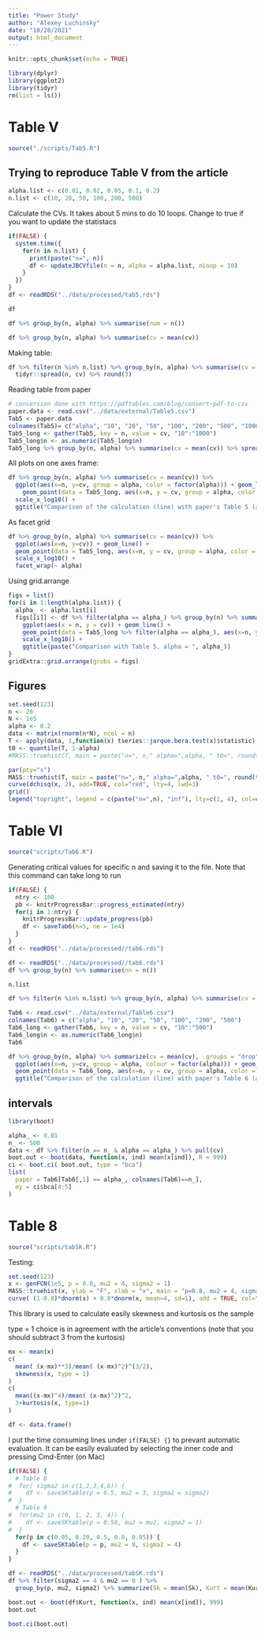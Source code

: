 ```yaml
---
title: "Power Study"
author: "Alexey Luchinsky"
date: "10/28/2021"
output: html_document
---
```


```r
knitr::opts_chunk$set(echo = TRUE)
```

```r
library(dplyr)
library(ggplot2)
library(tidyr)
rm(list = ls())
```


# Table V

```r
source("./scripts/Tab5.R")
```


## Trying to reproduce Table V from the article



```r
alpha.list <- c(0.01, 0.02, 0.05, 0.1, 0.2) 
n.list <- c(10, 20, 50, 100, 200, 500)
```

Calculate the CVs. It takes about 5 mins to do 10 loops. Change to true if you want to update the statistacs

```r
if(FALSE) {
  system.time({
    for(n in n.list) {
      print(paste("n=", n))
      df <- updateJBCVfile(n = n, alpha = alpha.list, nLoop = 10)
    }
  })
}
df <- readRDS("../data/processed/tab5.rds")
```

```r
df
```


```r
df %>% group_by(n, alpha) %>% summarise(num = n())
```


```r
df %>% group_by(n, alpha) %>% summarise(cv = mean(cv)) 
```


Making table:

```r
df %>% filter(n %in% n.list) %>% group_by(n, alpha) %>% summarise(cv = mean(cv)) %>% 
  tidyr::spread(n, cv) %>% round(3)
```

Reading table from paper

```r
# conversion done with https://pdftables.com/blog/convert-pdf-to-csv
paper.data <- read.csv("../data/external/Table5.csv")
Tab5 <- paper.data
colnames(Tab5)= c("alpha", "10", "20", "50", "100", "200", "500", "1000")
Tab5_long <- gather(Tab5, key = n, value = cv, "10":"1000")
Tab5_long$n <- as.numeric(Tab5_long$n)
Tab5_long %>% group_by(n, alpha) %>% summarise(cv = mean(cv)) %>% spread(n, cv) %>% round(3)
```

All plots on one axes frame:

```r
df %>% group_by(n, alpha) %>% summarise(cv = mean(cv)) %>% 
  ggplot(aes(x=n, y=cv, group = alpha, color = factor(alpha))) + geom_line() +
    geom_point(data = Tab5_long, aes(x=n, y = cv, group = alpha, color = as.factor(alpha)), cex = 2) + 
  scale_x_log10() +
  ggtitle("Comparison of the calculation (line) with paper's Table 5 (article)")
```

As facet grid

```r
df %>% group_by(n, alpha) %>% summarise(cv = mean(cv)) %>% 
  ggplot(aes(x=n, y=cv)) + geom_line() + 
  geom_point(data = Tab5_long, aes(x=n, y = cv, group = alpha, color = as.factor(alpha)), cex = 2) + 
  scale_x_log10() +
  facet_wrap(~ alpha)
```

Using grid.arrange



```r
figs = list()
for(i in 1:length(alpha.list)) {
  alpha_ <- alpha.list[i]
  figs[[i]] <- df %>% filter(alpha == alpha_) %>% group_by(n) %>% summarise(cv = mean(cv)) %>% 
    ggplot(aes(x = n, y = cv)) + geom_line() +
    geom_point(data = Tab5_long %>% filter(alpha == alpha_), aes(x=n, y = cv), cex = 2, color = "red") + 
    scale_x_log10() +
    ggtitle(paste("Comparison with Table 5, alpha = ", alpha_))
}
gridExtra::grid.arrange(grobs = figs)
```
## Figures

```r
set.seed(123)
n <- 20
N <- 1e5
alpha <- 0.2
data <- matrix(rnorm(n*N), ncol = n)
T <- apply(data, 1,function(x) tseries::jarque.bera.test(x)$statistic)
t0 <- quantile(T, 1-alpha)
#MASS::truehist(T, main = paste("n=", n," alpha=",alpha, " t0=", round(t0,3)), xlim=c(0,12), ylim = c(0, 0.7))
```

```r
par(pty="s")
MASS::truehist(T, main = paste("n=", n," alpha=",alpha, " t0=", round(t0,3)), xlim=c(0,12), ylim = c(0, 0.7))
curve(dchisq(x, 2), add=TRUE, col="red", lty=4, lwd=3)
grid()
legend("topright", legend = c(paste("n=",n), "inf"), lty=c(1, 4), col=c("black", "red"))
```

# Table VI

```r
source("scripts/Tab6.R")
```


Generating critical values for specific n and saving it to the file. Note that this command can take long to run

```r
if(FALSE) {
  ntry <- 100
  pb <- knitrProgressBar::progress_estimated(ntry)
  for(i in 1:ntry) {
    knitrProgressBar::update_progress(pb)
    df <- saveTab6(n=5, ne = 1e4)
  }
}
df <- readRDS("../data/processed//tab6.rds")
```



```r
df <- readRDS("../data/processed//tab6.rds")
df %>% group_by(n) %>% summarise(nn = n())
```

```r
n.list
```


```r
df %>% filter(n %in% n.list) %>% group_by(n, alpha) %>% summarise(cv = mean(cv)) %>% tidyr::spread(n, cv) %>% round(3)
```



```r
Tab6 <- read.csv("../data/external/Table6.csv")
colnames(Tab6) = c("alpha", "10", "20", "50", "100", "200", "500")
Tab6_long <- gather(Tab6, key = n, value = cv, "10":"500")
Tab6_long$n <- as.numeric(Tab6_long$n)
Tab6
```



```r
df %>% group_by(n, alpha) %>% summarize(cv = mean(cv), .groups = "drop") %>% 
  ggplot(aes(x=n, y=cv, group = alpha, colour = factor(alpha))) + geom_line() + geom_point(cex=0.7) +
  geom_point(data = Tab6_long, aes(x=n, y = cv, group = alpha, color = as.factor(alpha)), cex = 2) + 
  ggtitle("Comparison of the calculation (line) with paper's Table 6 (article)")
```

## intervals


```r
library(boot)
```

```r
alpha_ <- 0.01
n_ <- 500
data <- df %>% filter(n == n_ & alpha == alpha_) %>% pull(cv)
boot.out <- boot(data, function(x, ind) mean(x[ind]), R = 999)
ci <- boot.ci( boot.out, type = "bca")
list(
  paper = Tab6[Tab6[,1] == alpha_, colnames(Tab6)==n_],
  my = ci$bca[4:5]
)
```

# Table 8

```r
source("scripts/tabSK.R")
```

 
Testing:

```r
set.seed(123)
x <- genFCN(1e5, p = 0.8, mu2 = 4, sigma2 = 1)
MASS::truehist(x, ylab = "F", xlab = "x", main = "p=0.8, mu2 = 4, sigma2 = 1" )
curve( (1-0.8)*dnorm(x) + 0.8*dnorm(x, mean=4, sd=1), add = TRUE, col="red", lwd = 2)
```

This library is used to calculate easily skewness and kurtosis os the sample


type = 1 choice is in agreement with the article's conventions (note that you should subtract 3 from the kurtosis)

```r
mx <- mean(x)
c( 
  mean( (x-mx)**3)/mean( (x-mx)^2)^(3/2),
  skewness(x, type = 1)
)
c(
  mean((x-mx)^4)/mean( (x-mx)^2)^2,
  3+kurtosis(x, type=1)
)
```

```r
df <- data.frame()
```

I put the time consuming lines under `if(FALSE) {}` to prevant automatic evaluation. It can be easily evaluated by selecting the inner code and pressing Cmd-Enter (on Mac)

```r

if(FALSE) {
  # Table 8
#  for( sigma2 in c(1,2,3,4,6)) {
#    df <- saveSKtable(p = 0.5, mu2 = 3, sigma2 = sigma2)
#  }
  # Table 9
#  for(mu2 in c(0, 1, 2, 3, 4)) {
#    df <- saveSKtable(p = 0.50, mu2 = mu2, sigma2 = 1)
#  }
  for(p in c(0.05, 0.20, 0.5, 0.8, 0.95)) {
    df <- saveSKtable(p = p, mu2 = 0, sigma2 = 4) 
  }
}
```


```r
df <- readRDS("../data/processed/tabSK.rds")
df %>% filter(sigma2 == 4 & mu2 == 0 ) %>% 
  group_by(p, mu2, sigma2) %>% summarize(Sk = mean(Sk), Kurt = mean(Kurt)) %>% round(2)
```


```r
boot.out <- boot(df$Kurt, function(x, ind) mean(x[ind]), 999)
boot.out
```

```r
boot.ci(boot.out)
```

